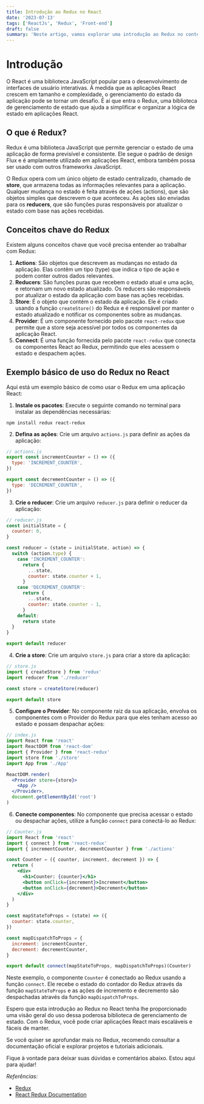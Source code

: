 ```yaml
---
title: Introdução ao Redux no React
date: '2023-07-13'
tags: ['ReactJs', 'Redux', 'Front-end']
draft: false
summary: 'Neste artigo, vamos explorar uma introdução ao Redux no contexto do desenvolvimento React.'
---
```


# Introdução

O React é uma biblioteca JavaScript popular para o desenvolvimento de interfaces de usuário interativas. À medida que as aplicações React crescem em tamanho e complexidade, o gerenciamento do estado da aplicação pode se tornar um desafio. É aí que entra o Redux, uma biblioteca de gerenciamento de estado que ajuda a simplificar e organizar a lógica de estado em aplicações React.

## O que é Redux?

Redux é uma biblioteca JavaScript que permite gerenciar o estado de uma aplicação de forma previsível e consistente. Ele segue o padrão de design Flux e é amplamente utilizado em aplicações React, embora também possa ser usado com outros frameworks JavaScript.

O Redux opera com um único objeto de estado centralizado, chamado de **store**, que armazena todas as informações relevantes para a aplicação. Qualquer mudança no estado é feita através de ações (actions), que são objetos simples que descrevem o que aconteceu. As ações são enviadas para os **reducers**, que são funções puras responsáveis por atualizar o estado com base nas ações recebidas.

## Conceitos chave do Redux

Existem alguns conceitos chave que você precisa entender ao trabalhar com Redux:

1. **Actions**: São objetos que descrevem as mudanças no estado da aplicação. Elas contêm um tipo (type) que indica o tipo de ação e podem conter outros dados relevantes.
2. **Reducers**: São funções puras que recebem o estado atual e uma ação, e retornam um novo estado atualizado. Os reducers são responsáveis por atualizar o estado da aplicação com base nas ações recebidas.
3. **Store**: É o objeto que contém o estado da aplicação. Ele é criado usando a função `createStore()` do Redux e é responsável por manter o estado atualizado e notificar os componentes sobre as mudanças.
4. **Provider**: É um componente fornecido pelo pacote `react-redux` que permite que a store seja acessível por todos os componentes da aplicação React.
5. **Connect**: É uma função fornecida pelo pacote `react-redux` que conecta os componentes React ao Redux, permitindo que eles acessem o estado e despachem ações.

## Exemplo básico de uso do Redux no React

Aqui está um exemplo básico de como usar o Redux em uma aplicação React:

1. **Instale os pacotes**: Execute o seguinte comando no terminal para instalar as dependências necessárias:

```shell
npm install redux react-redux
```

2. **Defina as ações**: Crie um arquivo `actions.js` para definir as ações da aplicação:

```jsx
// actions.js
export const incrementCounter = () => ({
  type: 'INCREMENT_COUNTER',
})

export const decrementCounter = () => ({
  type: 'DECREMENT_COUNTER',
})
```

3. **Crie o reducer**: Crie um arquivo `reducer.js` para definir o reducer da aplicação:

```jsx
// reducer.js
const initialState = {
  counter: 0,
}

const reducer = (state = initialState, action) => {
  switch (action.type) {
    case 'INCREMENT_COUNTER':
      return {
        ...state,
        counter: state.counter + 1,
      }
    case 'DECREMENT_COUNTER':
      return {
        ...state,
        counter: state.counter - 1,
      }
    default:
      return state
  }
}

export default reducer
```

4. **Crie a store**: Crie um arquivo `store.js` para criar a store da aplicação:

```jsx
// store.js
import { createStore } from 'redux'
import reducer from './reducer'

const store = createStore(reducer)

export default store
```

5. **Configure o Provider**: No componente raiz da sua aplicação, envolva os componentes com o Provider do Redux para que eles tenham acesso ao estado e possam despachar ações:

```jsx
// index.js
import React from 'react'
import ReactDOM from 'react-dom'
import { Provider } from 'react-redux'
import store from './store'
import App from './App'

ReactDOM.render(
  <Provider store={store}>
    <App />
  </Provider>,
  document.getElementById('root')
)
```

6. **Conecte componentes**: No componente que precisa acessar o estado ou despachar ações, utilize a função `connect` para conectá-lo ao Redux:

```jsx
// Counter.js
import React from 'react'
import { connect } from 'react-redux'
import { incrementCounter, decrementCounter } from './actions'

const Counter = ({ counter, increment, decrement }) => {
  return (
    <div>
      <h1>Counter: {counter}</h1>
      <button onClick={increment}>Increment</button>
      <button onClick={decrement}>Decrement</button>
    </div>
  )
}

const mapStateToProps = (state) => ({
  counter: state.counter,
})

const mapDispatchToProps = {
  increment: incrementCounter,
  decrement: decrementCounter,
}

export default connect(mapStateToProps, mapDispatchToProps)(Counter)
```

Neste exemplo, o componente `Counter` é conectado ao Redux usando a função `connect`. Ele recebe o estado do contador do Redux através da função `mapStateToProps` e as ações de incremento e decremento são despachadas através da função `mapDispatchToProps`.

Espero que esta introdução ao Redux no React tenha lhe proporcionado uma visão geral do uso dessa poderosa biblioteca de gerenciamento de estado. Com o Redux, você pode criar aplicações React mais escaláveis e fáceis de manter.

Se você quiser se aprofundar mais no Redux, recomendo consultar a documentação oficial e explorar projetos e tutoriais adicionais.

Fique à vontade para deixar suas dúvidas e comentários abaixo. Estou aqui para ajudar!

_Referências:_

- [Redux](https://redux.js.org/)
- [React Redux Documentation](https://react-redux.js.org/introduction/getting-started)
